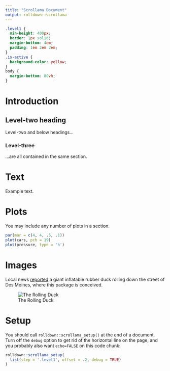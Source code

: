 ```yaml
---
title: "Scrollama Document"
output: rolldown::scrollama
---
```


```css
.level1 {
  min-height: 400px;
  border: 1px solid;
  margin-bottom: 4em;
  padding: 1em 2em 2em;
}
.is-active {
  background-color: yellow;
}
body {
  margin-bottom: 80vh;
}
```


# Introduction



## Level-two heading

Level-two and below headings...

### Level-three

...are all contained in the same section.


# Text

Example text.


# Plots

You may include any number of plots in a section.

```r
par(mar = c(4, 4, .5, .1))
plot(cars, pch = 19)
plot(pressure, type = 'h')
```


# Images

Local news [reported](https://www.desmoinesregister.com/story/news/2018/04/27/rubber-duck-des-moines-yess-duck-derby/558852002/) a giant inflatable rubber duck rolling down the street of Des Moines, where this package is conceived.

![The Rolling Duck](https://user-images.githubusercontent.com/163582/60457872-c164ff00-9c02-11e9-8d0f-cdae566b75ed.jpeg)


# Setup

You should call `rolldown::scrollama_setup()` at the end of a document. Turn off the `debug` option to get rid of the horizontal line on the page, and you probably also want `echo=FALSE` on this code chunk:

```r
rolldown::scrollama_setup(
  list(step = '.level1', offset = .2, debug = TRUE)
)
```
